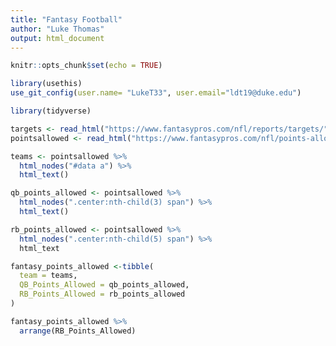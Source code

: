 ```yaml
---
title: "Fantasy Football"
author: "Luke Thomas"
output: html_document
---
```


```r
knitr::opts_chunk$set(echo = TRUE)
```

```r
library(usethis)
use_git_config(user.name= "LukeT33", user.email="ldt19@duke.edu")
```

```r
library(tidyverse)
```

```r
targets <- read_html("https://www.fantasypros.com/nfl/reports/targets/")
pointsallowed <- read_html("https://www.fantasypros.com/nfl/points-allowed.php")
```

```r
teams <- pointsallowed %>%
  html_nodes("#data a") %>%
  html_text()
```

```r
qb_points_allowed <- pointsallowed %>%
  html_nodes(".center:nth-child(3) span") %>%
  html_text()
```

```r
rb_points_allowed <- pointsallowed %>%
  html_nodes(".center:nth-child(5) span") %>%
  html_text
```

```r
fantasy_points_allowed <-tibble(
  team = teams,
  QB_Points_Allowed = qb_points_allowed,
  RB_Points_Allowed = rb_points_allowed
)

fantasy_points_allowed %>%
  arrange(RB_Points_Allowed)
```











